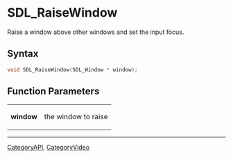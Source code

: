 = SDL_RaiseWindow =

Raise a window above other windows and set the input focus.

== Syntax ==

<syntaxhighlight lang='c'>
void SDL_RaiseWindow(SDL_Window * window);
</syntaxhighlight>

== Function Parameters ==

{|
|'''window'''
|the window to raise
|}

----
[[CategoryAPI]], [[CategoryVideo]]


